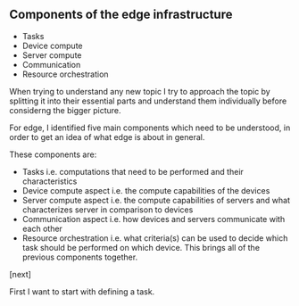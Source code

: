 ## Components of the edge infrastructure


-   Tasks
-   Device compute
-   Server compute
-   Communication
-   Resource orchestration


<Navbar sections={false} />

<Note>

When trying to understand any new topic I try to approach the topic by splitting it into their essential parts and understand
them individually before considerng the bigger picture.

For edge, I identified five main components which need to be understood, in order to get an idea of what edge is about in general.

These components are:

-   Tasks i.e. computations that need to be performed and their characteristics
-   Device compute aspect i.e. the compute capabilities of the devices
-   Server compute aspect i.e. the compute capabilities of servers and what characterizes server in comparison to devices
-   Communication aspect i.e. how devices and servers communicate with
    each other
-   Resource orchestration i.e. what criteria(s) can be used to decide which task
    should be performed on which device. This brings all of the previous
    components together.

[next]

First I want to start with defining a task.

</Note>

